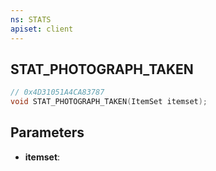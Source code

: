 ```yaml
---
ns: STATS
apiset: client
---
```

## STAT_PHOTOGRAPH_TAKEN

```c
// 0x4D31051A4CA83787
void STAT_PHOTOGRAPH_TAKEN(ItemSet itemset);
```


## Parameters
* **itemset**: